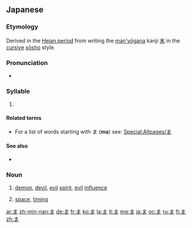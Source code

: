 {{wikipedia|Ma (kana)}}
{{Hiragana character info|hex=307e|name=HIRAGANA LETTER MA}}
==Japanese==
{{stroke order|strokes=3}}

===Etymology===
Derived in the [[w:Heian period|Heian period]] from writing the [[man'yōgana]] kanji [[末]] in the [[cursive]] [[sōsho]] style.

===Pronunciation===
* {{IPA|[mä]|lang=ja}}

===Syllable===
{{ja-syllable|ma|sc=Hira}}

# {{Hira-def|syllable|マ|ma|order=31|gyo=ま|dan=あ}}

====Related terms====
* For a list of words starting with ま ('''ma''') see: [[Special:Allpages/ま]]

====See also====
* {{list:Hiragana/ja}}

===Noun===
{{ja-noun}}

# {{ja-def|魔}} [[demon]], [[devil]], [[evil]] [[spirit]], [[evil]] [[influence]]
# {{ja-def|間}} [[space]], [[timing]]

[[ar:ま]]
[[zh-min-nan:ま]]
[[de:ま]]
[[fr:ま]]
[[ko:ま]]
[[la:ま]]
[[lt:ま]]
[[mg:ま]]
[[ja:ま]]
[[oc:ま]]
[[ru:ま]]
[[fi:ま]]
[[zh:ま]]